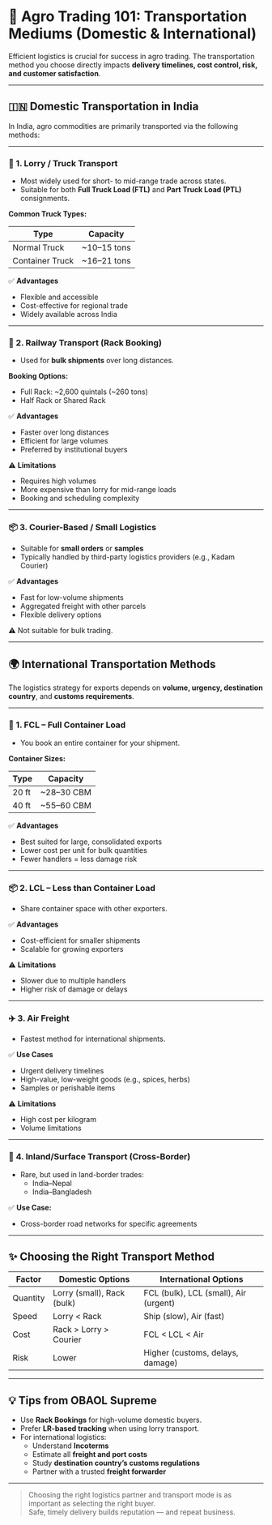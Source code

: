 # 🚚 Agro Trading 101: Transportation Mediums (Domestic & International)

Efficient logistics is crucial for success in agro trading. The transportation method you choose directly impacts **delivery timelines, cost control, risk, and customer satisfaction**.

---

## 🇮🇳 Domestic Transportation in India

In India, agro commodities are primarily transported via the following methods:

---

### 🚛 1. Lorry / Truck Transport

- Most widely used for short- to mid-range trade across states.
- Suitable for both **Full Truck Load (FTL)** and **Part Truck Load (PTL)** consignments.

**Common Truck Types:**

| Type            | Capacity    |
| --------------- | ----------- |
| Normal Truck    | ~10–15 tons |
| Container Truck | ~16–21 tons |

✅ **Advantages**

- Flexible and accessible
- Cost-effective for regional trade
- Widely available across India

---

### 🚆 2. Railway Transport (Rack Booking)

- Used for **bulk shipments** over long distances.

**Booking Options:**

- Full Rack: ~2,600 quintals (~260 tons)
- Half Rack or Shared Rack

✅ **Advantages**

- Faster over long distances
- Efficient for large volumes
- Preferred by institutional buyers

⚠️ **Limitations**

- Requires high volumes
- More expensive than lorry for mid-range loads
- Booking and scheduling complexity

---

### 📦 3. Courier-Based / Small Logistics

- Suitable for **small orders** or **samples**
- Typically handled by third-party logistics providers (e.g., Kadam Courier)

✅ **Advantages**

- Fast for low-volume shipments
- Aggregated freight with other parcels
- Flexible delivery options

⚠️ Not suitable for bulk trading.

---

## 🌍 International Transportation Methods

The logistics strategy for exports depends on **volume, urgency, destination country**, and **customs requirements**.

---

### 🚢 1. FCL – Full Container Load

- You book an entire container for your shipment.

**Container Sizes:**

| Type  | Capacity   |
| ----- | ---------- |
| 20 ft | ~28–30 CBM |
| 40 ft | ~55–60 CBM |

✅ **Advantages**

- Best suited for large, consolidated exports
- Lower cost per unit for bulk quantities
- Fewer handlers = less damage risk

---

### 📦 2. LCL – Less than Container Load

- Share container space with other exporters.

✅ **Advantages**

- Cost-efficient for smaller shipments
- Scalable for growing exporters

⚠️ **Limitations**

- Slower due to multiple handlers
- Higher risk of damage or delays

---

### ✈️ 3. Air Freight

- Fastest method for international shipments.

✅ **Use Cases**

- Urgent delivery timelines
- High-value, low-weight goods (e.g., spices, herbs)
- Samples or perishable items

⚠️ **Limitations**

- High cost per kilogram
- Volume limitations

---

### 🚚 4. Inland/Surface Transport (Cross-Border)

- Rare, but used in land-border trades:
  - India–Nepal
  - India–Bangladesh

✅ **Use Case:**

- Cross-border road networks for specific agreements

---

## ✨ Choosing the Right Transport Method

| Factor   | Domestic Options           | International Options                 |
| -------- | -------------------------- | ------------------------------------- |
| Quantity | Lorry (small), Rack (bulk) | FCL (bulk), LCL (small), Air (urgent) |
| Speed    | Lorry < Rack               | Ship (slow), Air (fast)               |
| Cost     | Rack > Lorry > Courier     | FCL < LCL < Air                       |
| Risk     | Lower                      | Higher (customs, delays, damage)      |

---

## 💡 Tips from OBAOL Supreme

- Use **Rack Bookings** for high-volume domestic buyers.
- Prefer **LR-based tracking** when using lorry transport.
- For international logistics:
  - Understand **Incoterms**
  - Estimate all **freight and port costs**
  - Study **destination country’s customs regulations**
  - Partner with a trusted **freight forwarder**

---

> Choosing the right logistics partner and transport mode is as important as selecting the right buyer.  
> Safe, timely delivery builds reputation — and repeat business.

